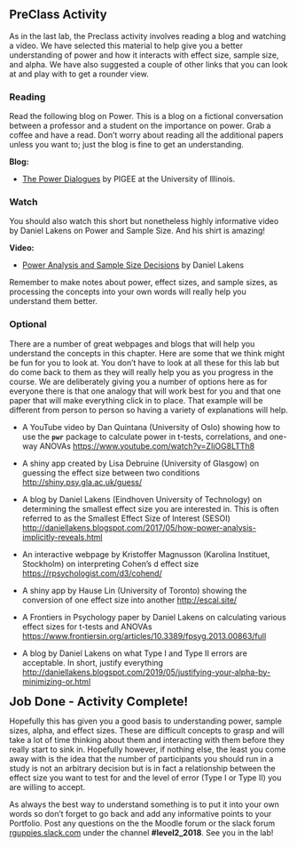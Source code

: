 ## PreClass Activity

As in the last lab, the Preclass activity involves reading a blog and watching a video. We have selected this material to help give you a better understanding of power and how it interacts with effect size, sample size, and alpha. We have also suggested a couple of other links that you can look at and play with to get a rounder view.

### Reading

Read the following blog on Power. This is a blog on a fictional conversation between a professor and a student on the importance on power. Grab a coffee and have a read. Don't worry about reading all the additional papers unless you want to; just the blog is fine to get an understanding.

**Blog:**

* <a href="https://pigee.wordpress.com/2016/09/13/the-power-dialogues/" target = "_blank">The Power Dialogues</a> by PIGEE at the University of Illinois.

### Watch

You should also watch this short but nonetheless highly informative video by Daniel Lakens on Power and Sample Size. And his shirt is amazing!

**Video:**

* <a href = "https://www.youtube.com/watch?v=Lr-i4Ugoc5M&index=3&list=PLtAL5tCifMi5zG70dslERYcGApAQcvj1s" target = "_blank">Power Analysis and Sample Size Decisions</a> by Daniel Lakens

Remember to make notes about power, effect sizes, and sample sizes, as processing the concepts into your own words will really help you understand them better.

### Optional

There are a number of great webpages and blogs that will help you understand the concepts in this chapter. Here are some that we think might be fun for you to look at. You don't have to look at all these for this lab but do come back to them as they will really help you as you progress in the course. We are deliberately giving you a number of options here as for everyone there is that one analogy that will work best for you and that one paper that will make everything click in to place. That example will be different from person to person so having a variety of explanations will help.

* A YouTube video by Dan Quintana (University of Oslo) showing how to use the **`pwr`** package to calculate power in t-tests, correlations, and one-way ANOVAs <a href="https://www.youtube.com/watch?v=ZIjOG8LTTh8" target = "_blank">https://www.youtube.com/watch?v=ZIjOG8LTTh8</a>

* A shiny app created by Lisa Debruine (University of Glasgow) on guessing the effect size between two conditions <a href="http://shiny.psy.gla.ac.uk/guess/" target = "_blank">http://shiny.psy.gla.ac.uk/guess/</a>

* A blog by Daniel Lakens (Eindhoven University of Technology) on determining the smallest effect size you are interested in. This is often referred to as the Smallest Effect Size of Interest (SESOI) <a href="http://daniellakens.blogspot.com/2017/05/how-power-analysis-implicitly-reveals.html" target = "_blank">http://daniellakens.blogspot.com/2017/05/how-power-analysis-implicitly-reveals.html</a>

* An interactive webpage by Kristoffer Magnusson (Karolina Instituet, Stockholm) on interpreting Cohen's d effect size <a href="https://rpsychologist.com/d3/cohend/" target = "_blank">https://rpsychologist.com/d3/cohend/</a>

* A shiny app by Hause Lin (University of Toronto) showing the conversion of one effect size into another <a href="http://escal.site/" target = "_blank">http://escal.site/</a>

* A Frontiers in Psychology paper by Daniel Lakens on calculating various effect sizes for t-tests and ANOVAs <a href="https://www.frontiersin.org/articles/10.3389/fpsyg.2013.00863/full" target = "_blank">https://www.frontiersin.org/articles/10.3389/fpsyg.2013.00863/full</a>

* A blog by Daniel Lakens on what Type I and Type II errors are acceptable. In short, justify everything <a href="http://daniellakens.blogspot.com/2019/05/justifying-your-alpha-by-minimizing-or.html" target = "_blank">http://daniellakens.blogspot.com/2019/05/justifying-your-alpha-by-minimizing-or.html</a>

<span style="font-size: 22px; font-weight: bold; color: var(--blue);">Job Done - Activity Complete!</span>

Hopefully this has given you a good basis to understanding power, sample sizes, alpha, and effect sizes. These are difficult concepts to grasp and will take a lot of time thinking about them and interacting with them before they really start to sink in.  Hopefully however, if nothing else, the least you come away with is the idea that the number of participants you should run in a study is not an arbitrary decision but is in fact a relationship between the effect size you want to test for and the level of error (Type I or Type II) you are willing to accept.

As always the best way to understand something is to put it into your own words so don't forget to go back and add any informative points to your Portfolio. Post any questions on the the Moodle forum or the slack forum <a href = "https://rguppies.slack.com/" target = "_blank">rguppies.slack.com</a> under the channel **#level2_2018**. See you in the lab!
